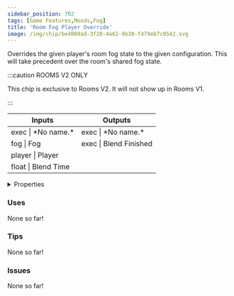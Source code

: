 ```yaml
---
sidebar_position: 702
tags: [Game Features,Moods,Fog]
title: 'Room Fog Player Override'
image: /img/chip/be4008ad-3f28-4a62-9b30-f479eb7c0542.svg
---
```


Overrides the given player's room fog state to the given configuration. This will take precedent over the room's shared fog state.

:::caution ROOMS V2 ONLY

This chip is exclusive to Rooms V2. It will not show up in Rooms V1.

:::


<IChip uuid="be4008ad-3f28-4a62-9b30-f479eb7c0542"/>

<table><thead><tr><th>Inputs</th><th>Outputs</th></tr></thead><tbody><tr><td>exec | *No name.*</td><td>exec | *No name.*</td></tr><tr><td>fog | Fog</td><td>exec | Blend Finished</td></tr><tr><td>player | Player</td><td /></tr><tr><td>float | Blend Time</td><td /></tr></tbody></table>

<details>
  <summary>Properties</summary>
  <div>
    <div>
    <table>
      <tbody>
        <tr>
          <td>Is beta required?</td>
          <td>No</td>
        </tr>
        <tr>
          <td>Is chip a trolling risk?</td>
          <td>No</td>
        </tr>
        <tr>
          <td>Is chip a role assignment risk?</td>
          <td>No</td>
        </tr>
        <tr>
          <td>Chip UUID</td>
          <td>be4008ad-3f28-4a62-9b30-f479eb7c0542</td>
        </tr>
        <tr>
          <td>Room availability</td>
          <td>Rooms V2 only</td>
        </tr>
      </tbody>
    </table>
    </div>
  </div>
</details>

### Uses

None so far!

### Tips

None so far!

### Issues

None so far!
